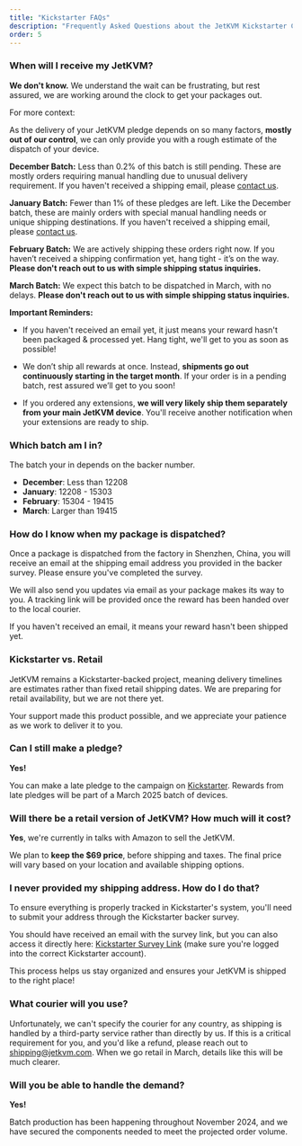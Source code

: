 ```yaml
---
title: "Kickstarter FAQs"
description: "Frequently Asked Questions about the JetKVM Kickstarter Campaign"
order: 5
---
```


### When will I receive my JetKVM?

**We don't know.** We understand the wait can be frustrating, but rest assured, we are working around the clock to get your packages out.

For more context:

As the delivery of your JetKVM pledge depends on so many factors, **mostly out of our control**, we can only provide you with a rough estimate of the dispatch of your device.

**December Batch:** Less than 0.2% of this batch is still pending. These are mostly orders requiring manual handling due to unusual delivery requirement. If you haven't received a shipping email, please [contact us](mailto:shipping@jetkvm.com).

**January Batch:** Fewer than 1% of these pledges are left. Like the December batch, these are mainly orders with special manual handling needs or unique shipping destinations. If you haven't received a shipping email, please [contact us](mailto:shipping@jetkvm.com).

**February Batch:** We are actively shipping these orders right now. If you haven’t received a shipping confirmation yet, hang tight - it’s on the way. **Please don't reach out to us with simple shipping status inquiries.**

**March Batch:** We expect this batch to be dispatched in March, with no delays. **Please don't reach out to us with simple shipping status inquiries.**

**Important Reminders:**

- If you haven't received an email yet, it just means your reward hasn't been packaged & processed yet. Hang tight, we'll get to you as soon as possible!

- We don’t ship all rewards at once. Instead, **shipments go out continuously starting in the target month**. If your order is in a pending batch, rest assured we’ll get to you soon!

- If you ordered any extensions, **we will very likely ship them separately from your main JetKVM device**. You'll receive another notification when your extensions are ready to ship.

### Which batch am I in?

The batch your in depends on the backer number.

- **December**: Less than 12208
- **January**: 12208 - 15303
- **February**: 15304 - 19415
- **March**: Larger than 19415

### How do I know when my package is dispatched?

Once a package is dispatched from the factory in Shenzhen, China, you will receive an email at the shipping email address you provided in the backer survey. Please ensure you've completed the survey.

We will also send you updates via email as your package makes its way to you. A tracking link will be provided once the reward has been handed over to the local courier.

If you haven't received an email, it means your reward hasn't been shipped yet.

### Kickstarter vs. Retail

JetKVM remains a Kickstarter-backed project, meaning delivery timelines are estimates rather than fixed retail shipping dates. We are preparing for retail availability, but we are not there yet.

Your support made this product possible, and we appreciate your patience as we work to deliver it to you.

### Can I still make a pledge?

**Yes!**

You can make a late pledge to the campaign on [Kickstarter](https://www.kickstarter.com/projects/jetkvm/jetkvm?ref=5sxcqi).
Rewards from late pledges will be part of a March 2025 batch of devices.

### Will there be a retail version of JetKVM? How much will it cost?

**Yes**, we're currently in talks with Amazon to sell the JetKVM.

We plan to **keep the $69 price**, before shipping and taxes.
The final price will vary based on your location and available shipping options.

### I never provided my shipping address. How do I do that?

To ensure everything is properly tracked in Kickstarter's system, you'll need to submit your address through the Kickstarter backer survey.

You should have received an email with the survey link, but you can also access it directly here: [Kickstarter Survey Link](https://www.kickstarter.com/projects/jetkvm/jetkvm/backing/survey_responses) (make sure you're logged into the correct Kickstarter account).

This process helps us stay organized and ensures your JetKVM is shipped to the right place!

### What courier will you use?

Unfortunately, we can't specify the courier for any country, as shipping is handled by a third-party service rather than directly by us. If this is a critical requirement for you, and you'd like a refund, please reach out to [shipping@jetkvm.com](mailto:shipping@jetkvm.com). When we go retail in March, details like this will be much clearer.

### Will you be able to handle the demand?

**Yes!**

Batch production has been happening throughout November 2024, and we have secured the components needed to meet the
projected order volume.
